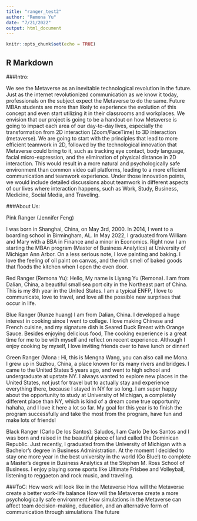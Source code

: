 ```yaml
---
title: "ranger_test2"
author: "Remona Yu"
date: "7/21/2022"
output: html_document
---
```


```r
knitr::opts_chunk$set(echo = TRUE)
```

## R Markdown

###Intro:

We see the Metaverse as an inevitable technological revolution in the future. Just as the internet revolutionized communication as we know it today, professionals on the subject expect the Metaverse to do the same. Future MBAn students are more than likely to experience the evolution of this concept and even start utilizing it in their classrooms and workplaces.
We envision that our project is going to be a handout on how Metaverse is going to impact each area of our day-to-day lives, especially the transformation from 2D interaction (Zoom/FaceTime) to 3D interaction (metaverse). We are going to start with the principles that lead to more efficient teamwork in 2D, followed by the technological innovation that Metaverse could bring to it, such as tracking eye contact, body language, facial micro-expression, and the elimination of physical distance in 2D interaction. This would result in a more natural and psychologically safe environment than common video call platforms, leading to a more efficient communication and teamwork experience. Under those innovation points, we would include detailed discussions about teamwork in different aspects of our lives where interaction happens, such as Work, Study, Business, Medicine, Social Media, and Traveling. 


###About Us:

Pink Ranger (Jennifer Feng)

I was born in Shanghai, China, on May 3rd, 2000. In 2014, I went to a boarding school in Birmingham, AL.
In May 2022, I graduated from William and Mary with a BBA in Finance and a minor in Economics.
Right now I am starting the MBAn program (Master of Business Analytics) at University of Michigan Ann Arbor. On a less serious note, I love painting and baking. I love the feeling of oil paint on canvas, and the rich smell of baked goods that floods the kitchen when I open the oven door. 


Red Ranger (Remona Yu): Hello, My name is Liyang Yu (Remona). I am from Dalian, China, a beautiful small sea port city in the Northeast part of China. This is my 8th year in the United States. I am a typical ENFP, I love to communicate, love to travel, and love all the possible new surprises that occur in life.

Blue Ranger (Runze huang)
I am from Dalian, China. I developed a huge interest in cooking since I went to college. I love making Chinese and French cuisine, and my signature dish is Seared Duck Breast with Orange Sauce. Besides enjoying delicious food, The cooking experience is a great time for me to be with myself and reflect on recent experience. Although I enjoy cooking by myself, I love inviting friends over to have lunch or dinner!

Green Ranger (Mona : Hi, this is Mengna Wang, you can also call me Mona. I grew up in Suzhou, China, a place known for its many rivers and bridges. I came to the United States 5 years ago, and went to high school and undergraduate at upstate NY. I always wanted to explore new places in the United States, not just for travel but to actually stay and experience everything there, because I stayed in NY for so long. I am super happy about the opportunity to study at University of Michigan, a completely different place than NY, which is kind of a dream come true opportunity hahaha, and I love it here a lot so far. My goal for this year is to finish the program successfully and take the most from the program, have fun and make lots of friends!

Black Ranger (Carlo De los Santos): 
Saludos, I am Carlo De los Santos and I was born and raised in the beautiful piece of land called the Dominican Republic. Just recently, I graduated from the University of Michigan with a Bachelor’s degree in Business Administration. At the moment I decided to stay one more year in the best university in the world (Go Blue!) to complete a Master’s degree in Business Analytics at the Stephen M. Ross School of Business. I enjoy playing some sports like Ultimate Frisbee and Volleyball, listening to reggaeton and rock music, and traveling.

###ToC:
How work will look like in the Metaverse 
How will the Metaverse create a better work-life balance
How will the Metaverse create a more psychologically safe environment
How simulations in the Metaverse can affect team decision-making, education, and an alternative form of communication through simulations
The future 

